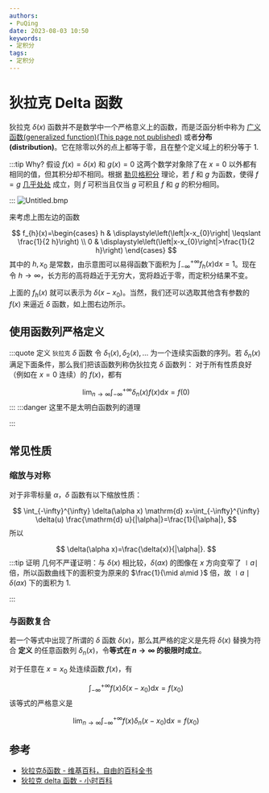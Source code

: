 ```yaml
---
authors:
- PuQing
date: 2023-08-03 10:50
keywords:
- 定积分
tags:
- 定积分
---
```

# 狄拉克 Delta 函数

狄拉克 $\delta(x)$ 函数并不是数学中一个严格意义上的函数，而是泛函分析中称为 [广义函数(generalized function)(This page not published)](./404) 或者**分布 (distribution)**。它在除零以外的点上都等于零，且在整个定义域上的积分等于 $1$.

:::tip Why?
假设 $f(x)=\delta(x)$ 和 $g(x)=0$ 这两个数学对象除了在 $x=0$ 以外都有相同的值，但其积分却不相同。根据 [勒贝格积分](https://zh.wikipedia.org/wiki/%E5%8B%92%E8%B2%9D%E6%A0%BC%E7%A9%8D%E5%88%86 "勒贝格积分") 理论，若 $f$ 和 $g$ 为函数，使得 $f=g$ [几乎处处](https://zh.wikipedia.org/zh-cn/%E5%B9%BE%E4%B9%8E%E8%99%95%E8%99%95) 成立，则 $f$ 可积当且仅当 $g$ 可积且 $f$ 和 $g$ 的积分相同。


<!--truncate-->
:::
![Untitled.bmp](https://images.puqing.work/2023/08/03/64cb1de3987f2.bmp)

来考虑上图左边的函数

$$
f_{h}(x)=\begin{cases}
h & \displaystyle\left(\left|x-x_{0}\right| \leqslant \frac{1}{2 h}\right) \\
0 & \displaystyle\left(\left|x-x_{0}\right|>\frac{1}{2 h}\right)
\end{cases}
$$
其中的 $h,x_{0}$ 是常数，由示意图可以易得函数下面积为 $\int_{-\infty}^{+\infty} f_{h}(x) \mathrm{d} x=1$。现在令 $h\to \infty$，长方形的高将趋近于无穷大，宽将趋近于零，而定积分结果不变。

上面的 $f_{h}(x)$ 就可以表示为 $\delta(x-x_{0})$。当然，我们还可以选取其他含有参数的 $f(x)$ 来逼近 $\delta$ 函数，如上图右边所示。

## 使用函数列严格定义

:::quote 定义 `狄拉克` $\delta$ 函数
令 $\delta_{1}(x),\delta_{2}(x),\dots$ 为一个连续实函数的序列。若 $\delta_{n}(x)$ 满足下面条件，那么我们把该函数列称伪狄拉克 $\delta$ 函数列：
对于所有性质良好（例如在 $x=0$ 连续）的 $f(x)$，都有

$$
\lim _{n \rightarrow \infty} \int_{-\infty}^{+\infty} \delta_{n}(x) f(x) \mathrm{d} x=f(0)
$$
:::
:::danger 这里不是太明白函数列的道理

:::
## 常见性质

### 缩放与对称

对于非零标量 $\alpha$，$\delta$ 函数有以下缩放性质：

$$
\int_{-\infty}^{\infty} \delta(\alpha x) \mathrm{d} x=\int_{-\infty}^{\infty} \delta(u) \frac{\mathrm{d} u}{|\alpha|}=\frac{1}{|\alpha|},
$$
所以

$$
\delta(\alpha x)=\frac{\delta(x)}{|\alpha|}.
$$
:::tip 证明
几何不严谨证明：与 $\delta(x)$ 相比较，$\delta(ax)$ 的图像在 $x$ 方向变窄了 $\mid a\mid$ 倍，所以函数曲线下的面积变为原来的 $\frac{1}{\mid a\mid }$ 倍，故 $\mid a\mid\delta(ax)$ 下的面积为 $1$.

:::
### 与函数复合

若一个等式中出现了所谓的 $\delta$ 函数 $\delta(x)$，那么其严格的定义是先将 $\delta(x)$ 替换为符合 **定义** 的任意函数列 $\delta_{n}(x)$，令**等式在 $n\to \infty$ 的极限时成立**。

对于任意在 $x=x_{0}$ 处连续函数 $f(x)$，有

$$
\int_{-\infty}^{+\infty} f(x) \delta\left(x-x_{0}\right) \mathrm{d} x=f\left(x_{0}\right)
$$
该等式的严格意义是

$$
\lim _{n \rightarrow \infty} \int_{-\infty}^{+\infty} f(x) \delta_{n}\left(x-x_{0}\right) \mathrm{d} x=f\left(x_{0}\right)
$$
## 参考

- [狄拉克δ函数 - 维基百科，自由的百科全书](https://zh.wikipedia.org/zh-cn/%E7%8B%84%E6%8B%89%E5%85%8B%CE%B4%E5%87%BD%E6%95%B0#cite_note-FOOTNOTEVladimirov1971%C2%A75.1-5)
- [狄拉克 delta 函数 - 小时百科](https://wuli.wiki/online/Delta.html#note2)
